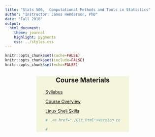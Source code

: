```yaml
---
title: "Stats 506,  Computational Methods and Tools in Statistics"
author: "Instructor: James Henderson, PhD"
date: "Fall 2018"
output: 
  html_document:
    theme: journal
    highlight: pygments
    css: ../styles.css
---
```


```r
knitr::opts_chunk$set(cache=FALSE)
knitr::opts_chunk$set(include=FALSE)
knitr::opts_chunk$set(echo=FALSE)
```

<div style = "text-align: center; margin-left: 20%; margin-right: 20%; 
  background-color: beige">

## Course Materials 
  <div style = "text-align: left; margin-left: 10%; margin-right: 10%">
  <a href="./Syllabus.html">Syllabus</a>

  <a href="./Course_Overview.html">Course Overview</a>
  
  <a href="./LinuxShellSkills.html">Linux Shell Skills</a>
  
```r
#  <a href="./Git.html">Version control using Git</a>
  
#  
```
  
  
  </div>
  <div>
  </div>
</div>
